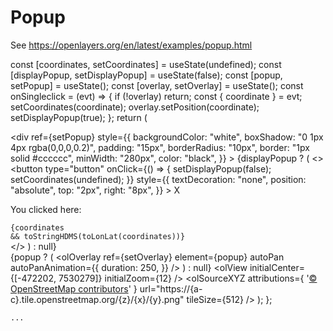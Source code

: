 # Popup

See https://openlayers.org/en/latest/examples/popup.html


  const [coordinates, setCoordinates] = useState(undefined);
  const [displayPopup, setDisplayPopup] = useState(false);
  const [popup, setPopup] = useState();
  const [overlay, setOverlay] = useState();
  const onSingleclick = (evt) => {
    if (!overlay) return;
    const { coordinate } = evt;
    setCoordinates(coordinate);
    overlay.setPosition(coordinate);
    setDisplayPopup(true);
  };
  return (
    <div>
      <div
        ref={setPopup}
        style={{
          backgroundColor: "white",
          boxShadow: "0 1px 4px rgba(0,0,0,0.2)",
          padding: "15px",
          borderRadius: "10px",
          border: "1px solid #cccccc",
          minWidth: "280px",
          color: "black",
        }}
      >
        {displayPopup ? (
          <>
            <button
              type="button"
              onClick={() => {
                setDisplayPopup(false);
                setCoordinates(undefined);
              }}
              style={{
                textDecoration: "none",
                position: "absolute",
                top: "2px",
                right: "8px",
              }}
            >
              X
            </button>
            <div id="popup-content">
              <p>You clicked here:</p>
              <code>{coordinates && toStringHDMS(toLonLat(coordinates))}</code>
            </div>
          </>
        ) : null}
      </div>
      <Map
        className="rounded-xl overflow-hidden mt-4"
        onSingleclick={onSingleclick}
      >
        {popup ? (
          <olOverlay
            ref={setOverlay}
            element={popup}
            autoPan
            autoPanAnimation={{
              duration: 250,
            }}
          />
        ) : null}
        <olView initialCenter={[-472202, 7530279]} initialZoom={12} />
        <olLayerTile>
          <olSourceXYZ
            attributions={
              '<a href="https://www.openstreetmap.org/copyright" target="_blank">&copy; OpenStreetMap contributors</a>'
            }
            url="https://{a-c}.tile.openstreetmap.org/{z}/{x}/{y}.png"
            tileSize={512}
          />
        </olLayerTile>
      </Map>
    </div>
  );
};

<ExamplePopup />

```tsx
...
```
